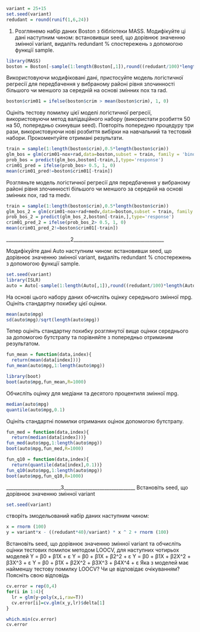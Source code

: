 ```{r}
variant = 25+15
set.seed(variant)
redudant = round(runif(1,6,24))
```

1. Розглянемо набір даних Boston з бібліотеки MASS. Модифікуйте ці дані 
наступним чином: встановивши seed, що дорівнює значенню змінної variant, 
видаліть redundant % спостережень з допомогою функції sample.

```{r}
library(MASS)
boston = Boston[-sample(1:length(Boston[,1]),round((redudant/100)*length(Boston[,1]))),]
```

Використовуючи модифіковані дані, пристосуйте модель логістичної регресії для 
передбачення у вибраному районі рівня злочинності більшого чи меншого за 
середній на основі змінних nox та rad.
```{r}
boston$crim01 = ifelse(boston$crim > mean(boston$crim), 1, 0)
```
Оцініть тестову помилку цієї моделі логістичної регресії, використовуючи метод 
валідаційного набору (використати розбиття 50 на 50, попередньо скинувши seed).
Повторіть попередню процедуру три рази, використовуючи нові розбиття вибірки на
навчальний та тестовий набори. Прокоментуйте отримані результати.
```{r}
train = sample(1:length(boston$crim),0.5*length(boston$crim))
glm_bos = glm(crim01~nox+rad,data=boston,subset = train, family = 'binomial')
prob_bos = predict(glm_bos,boston[-train,],type='response')
crim01_pred = ifelse(prob_bos> 0.5, 1, 0)
mean(crim01_pred!=boston$crim01[-train])
```
Розгляньте модель логістичної регресії для передбачення у вибраному районі рівня
злочинності більшого чи меншого за середній на основі змінних nox, rad та medv.
```{r}
train = sample(1:length(boston$crim),0.5*length(boston$crim))
glm_bos_2 = glm(crim01~nox+rad+medv,data=boston,subset = train, family = 'binomial')
prob_bos_2 = predict(glm_bos_2,boston[-train,],type='response')
crim01_pred_2 = ifelse(prob_bos_2> 0.5, 1, 0)
mean(crim01_pred_2!=boston$crim01[-train])
```
___________________________2______________________________________

Модифікуйте дані Auto наступним чином: встановивши seed, що дорівнює значенню 
змінної variant, видаліть redundant % спостережень з допомогою функції sample.
```{r}
set.seed(variant)
library(ISLR)
auto = Auto[-sample(1:length(Auto[,1]),round((redudant/100)*length(Auto[,1]))),]
```
На основі цього набору даних обчисліть оцінку середнього змінної mpg. 
Оцініть стандартну похибку цієї оцінки. 
```{r}
mean(auto$mpg)
sd(auto$mpg)/sqrt(length(auto$mpg))
```
Тепер оцініть стандартну похибку розглянутої вище оцінки 
середнього за допомогою бутстрапу та порівняйте з попередньо отриманим
результатом. 
```{r}
fun_mean = function(data,index){
  return(mean(data[index]))}
fun_mean(auto$mpg,1:length(auto$mpg))
```
```{r}
library(boot)
boot(auto$mpg,fun_mean,R=1000)
```
Обчисліть оцінку для медіани та десятого процентиля змінної mpg. 

```{r}
median(auto$mpg)
quantile(auto$mpg,0.1)
```
Оцініть стандартні помилки отриманих оцінок допомогою бутстрапу.
```{r}
fun_med = function(data,index){
  return(median(data[index]))}
fun_med(auto$mpg,1:length(auto$mpg))
boot(auto$mpg,fun_med,R=1000)
```
```{r}
fun_q10 = function(data,index){
  return(quantile(data[index],0.1))}
fun_q10(auto$mpg,1:length(auto$mpg))
boot(auto$mpg,fun_q10,R=1000)
```
 _______________________3______________________________
 Встановіть seed, що дорівнює значенню змінної variant
```{r}
set.seed(variant)
```
 
створіть змодельований набір даних наступним чином:
```{r}
x = rnorm (100)
y = variant*x - ((redudant*40)/variant) * x ^ 2 + rnorm (100)
```


Встановіть seed, що дорівнює значенню змінної variant та обчисліть оцінки 
тестових помилок методом LOOCV, для наступних чотирьох моделей
Y = β0 + β1X + ε
Y = β0 + β1X + β2^2 + ε
Y = β0 + β1X + β2X^2 + β3X^3 + ε
Y = β0 + β1X + β2X^2 + β3X^3 + β4X^4 + ε
Яка з моделей має найменшу тестову помилку LOOCV? Чи це відповідає очікуванням? 
Поясніть свою відповідь


```{r}
cv.error = rep(0,4)
for(i in 1:4){
  lr = glm(y~poly(x,i,raw=T))
  cv.error[i]=cv.glm(x_y,lr)$delta[1]
}

```

```{r}
which.min(cv.error)
cv.error
```

